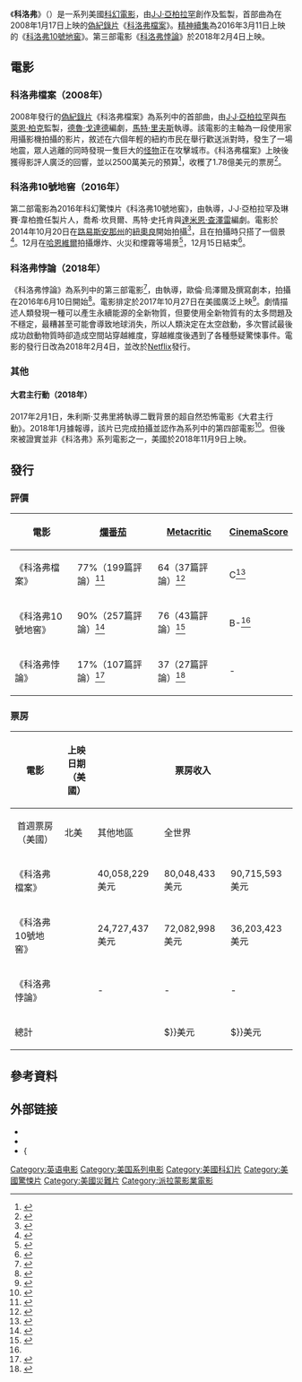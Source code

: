 {{noteTA
|G1=Show
|G2=Movie
|T=zh-tw:科洛弗系列電影;zh-cn:科洛弗系列电影;zh-hk:末世系列電影;
|1=zh-tw:科洛弗檔案;zh-cn:苜蓿地;zh-hk:末世凶煞;
|2=zh-tw:科洛弗10號地窖;zh-cn:科洛弗道10号;zh-hk:末世街10號;
|3=zh-tw:科洛弗悖論;zh-cn:科洛弗悖论;zh-hk:末世悖論;
|4=zh-tw:大君主行動;zh-cn:霸王行动;zh-hk:大君主之役;
}}
{{Infobox film
| name           = 科洛弗系列電影
| image          = 
| director       = {{Plainlist|
* [[馬特·里夫斯|馬特·里夫斯]] （1）
* {{link-en|丹·崔克坦伯格|Dan Trachtenberg}} （2）
* {{link-en|朱利斯·歐納|Julius Onah}} （3）
* 朱利斯·艾弗里 （4）
}}
| producer       = {{Plainlist|
* [[J·J·亞柏拉罕|J·J·亞柏拉罕]]
* [[布萊恩·柏克|布萊恩·柏克]] （1）
* 琳賽·韋柏 （2–4）
}}
| writer     = {{Plainlist|
* [[德魯·戈達德|德魯·戈達德]] （1）
* 喬希·坎貝爾 （2）
* 馬特·史托肯 （2）
* [[達米恩·查澤雷|達米恩·查澤雷]] （2）
* 歐倫·烏澤爾 （3）
* {{link-en|道格·姜格|Doug Jung}} （3）
* {{link-en|馬克·L·史密斯|Mark L. Smith}} （4）
}}
| studio         = {{Plainlist|
* [[壞機器人製片公司|壞機器人製片公司]]
}}
| distributor    = {{Plainlist|
* [[派拉蒙影業|派拉蒙影業]]
* [[Netflix|Netflix]] （3）
}}
| released       = 2008年至今
| runtime        = 85分鐘<br>{{small|（《[[科洛弗檔案|科洛弗檔案]]》）}}<ref>{{cite web |url=http://www.paramount.com/paramount.php |archiveurl=https://web.archive.org/web/20080213150133/http://www.paramount.com/paramount.php |archivedate= 2008-02-13|title= ''Cloverfield'' official running time |publisher= [[Paramount_Pictures|Paramount Pictures]] |accessdate= 2008-03-18}}</ref><ref>{{cite web |title= ''CLOVERFIELD'' (15) |url= http://www.bbfc.co.uk/releases/cloverfield-2008-0 |work= [[British_Board_of_Film_Classification|British Board of Film Classification]] |date= 2008-01-04 |accessdate= 2013-06-29 |archive-date= 2014-11-13 |archive-url= https://web.archive.org/web/20141113101126/http://www.bbfc.co.uk/releases/cloverfield-2008-0 |dead-url= no }}</ref><br />103分鐘<br>{{small|（《[[科洛弗10號地窖|科洛弗10號地窖]]》）}}<!--Theatrical runtime: 103:28--><ref>{{cite web | url=http://www.bbfc.co.uk/releases/10-cloverfield-lane-film | title=''10 Cloverfield Lane'' (12A) | work=[[British_Board_of_Film_Classification|British Board of Film Classification]] | date=2016-03-09 | accessdate=2016-03-09 | archive-date=2016-03-10 | archive-url=https://web.archive.org/web/20160310141838/http://www.bbfc.co.uk/releases/10-cloverfield-lane-film | dead-url=no }}</ref><br />102分鐘<br>{{small|（《[[科洛弗悖論|科洛弗悖論]]》）}}
| country        = {{美國}}
| language       = 英語
| budget         = 總計（3部電影）<br />8,500萬美元
| gross          = 總計（2部電影）<br />$279,050,447美元			
}}

《'''科洛弗'''》（{{lang-en|''Cloverfield''}}）是一系列美國[[科幻電影|科幻電影]]，由[[J·J·亞柏拉罕|J·J·亞柏拉罕]]創作及監製，首部曲為在2008年1月17日上映的[[偽紀錄片|偽紀錄片]]《[[科洛弗檔案|科洛弗檔案]]》。[[精神續集|精神續集]]為2016年3月11日上映的《[[科洛弗10號地窖|科洛弗10號地窖]]》。第三部電影《[[科洛弗悖論|科洛弗悖論]]》於2018年2月4日上映。

== 電影 ==

=== 科洛弗檔案（2008年） ===

{{main|科洛弗檔案}}
2008年發行的[[偽紀錄片|偽紀錄片]]《科洛弗檔案》為系列中的首部曲，由[[J·J·亞柏拉罕|J·J·亞柏拉罕]]與[[布萊恩·柏克|布萊恩·柏克]]監製，[[德魯·戈達德|德魯·戈達德]]編劇，[[馬特·里夫斯|馬特·里夫斯]]執導。該電影的主軸為一段使用家用攝影機拍攝的影片，敘述在六個年輕的紐約市民在舉行歡送派對時，發生了一場地震，眾人逃離的同時發現一隻巨大的[[克蘇魯|怪物]]正在攻擊城市。《科洛弗檔案》上映後獲得影評人廣泛的回響，並以2500萬美元的預算<ref>{{cite web |url= http://www.imdb.com/title/tt1060277/business |title= Box office/business for ''Cloverfield'' |publisher= [[Internet_Movie_Database|IMDb]] |accessdate= 2008-02-13 |archive-date= 2013-07-13 |archive-url= https://www.webcitation.org/6I577i0W6?url=http://www.imdb.com/title/tt1060277/business |dead-url= no }}</ref>，收穫了1.78億美元的票房<ref name="gross">{{cite web |url=http://www.boxofficemojo.com/movies/?id=cloverfield.htm |title=Weekend Box Office |publisher=[[Box_Office_Mojo|Box Office Mojo]] |accessdate=2008-02-26 |archive-date=2012-03-02 |archive-url=https://www.webcitation.org/65sCz47Pn?url=http://www.boxofficemojo.com/movies/?id=cloverfield.htm |dead-url=no }}</ref>。

=== 科洛弗10號地窖（2016年） ===
{{main|科洛弗10號地窖}}

第二部電影為2016年科幻驚悚片《科洛弗10號地窖》，由{{link-en|丹·崔克坦伯格|Dan Trachtenberg}}執導，J·J·亞柏拉罕及琳賽·韋柏擔任製片人，喬希·坎貝爾、馬特·史托肯與[[達米恩·查澤雷|達米恩·查澤雷]]編劇。電影於2014年10月20日在[[路易斯安那州|路易斯安那州]]的[[紐奧良|紐奧良]]開始拍攝<ref name="projectcasting">{{cite news |title=Bad Robot’s 'Valencia' Starring John Goodman Now Filming and Hiring Crew in New Orleans |url=http://www.projectcasting.com/news/bad-robots-valencia-starring-john-goodman-now-filming-and-hiring-crew-in-new-orleans/ |accessdate=2015-11-25 |publisher=projectcasting.com |date=2014-09-26 |archive-date=2020-11-06 |archive-url=https://web.archive.org/web/20201106134324/https://www.projectcasting.com/news/bad-robots-valencia-starring-john-goodman-now-filming-and-hiring-crew-in-new-orleans/ |dead-url=no }}</ref>，且在拍攝時只搭了一個景<ref name="empire2">{{cite web|url=http://www.empireonline.com/movies/features/10-cloverfield-lane-director-dan-trachtenberg-bad-robot-fan-theories/|title=10 Cloverfield Lane director Dan Trachtenberg on Bad Robot and fan theories|author=Emma Thrower|work=Empire|accessdate=2016-03-02|archive-date=2020-11-08|archive-url=https://web.archive.org/web/20201108163908/https://www.empireonline.com/movies/features/10-cloverfield-lane-director-dan-trachtenberg-bad-robot-fan-theories/|dead-url=no}}</ref>。12月在[[哈恩維爾_(路易斯安那州)|哈恩維爾]]拍攝爆炸、火災和煙霧等場景<ref>{{cite web|url=http://www.heraldguide.com/details.php?id=15037|title='Explosive' thriller set to rock Hahnville|first=Jonathan|last=Menard|work=St. Charles Herald-Guide|date=2014-12-01|accessdate=2016-01-18|archive-date=2017-09-13|archive-url=https://web.archive.org/web/20170913044944/http://www.heraldguide.com/details.php?id=15037|dead-url=yes}}</ref>，12月15日結束<ref>{{cite news|title=On The Set, - Box Office ... Abrams Wraps The Cellar, Tom Hiddleston Finishes I Saw the Light & More|url=http://www.ssninsider.com/on-the-set-for-121514-jj-abrams-wraps-the-cellar-tom-hiddleston-finishes-i-saw-the-light-more/|accessdate=2014-12-16|publisher=ssninsider.com|date=2014-12-15|deadurl=yes|archiveurl=https://web.archive.org/web/20150924105339/http://www.ssninsider.com/on-the-set-for-121514-jj-abrams-wraps-the-cellar-tom-hiddleston-finishes-i-saw-the-light-more/|archivedate=2015-09-24}}</ref>。

=== 科洛弗悖論（2018年） ===
{{main|科洛弗悖論}}

《科洛弗悖論》為系列中的第三部電影<ref>{{cite web|url=http://www.thewrap.com/jj-abrams-god-particle-next-film-cloverfield-series-exclusive/|title=JJ Abrams' 'God Particle' Is Next Film in Cloverfield Series (Exclusive)|date=2016-10-26|publisher=|access-date=2016-12-08|archive-date=2020-11-08|archive-url=https://web.archive.org/web/20201108115556/https://www.thewrap.com/jj-abrams-god-particle-next-film-cloverfield-series-exclusive/|dead-url=no}}</ref>，由{{link-en|朱利斯·歐納|Julius Onah}}執導，歐倫·烏澤爾及{{link-en|道格·姜格|Doug Jung}}撰寫劇本，拍攝在2016年6月10日開始<ref name="Variety">{{cite web|url=http://variety.com/2016/film/news/j-j-abrams-god-particle-john-ortiz-aksel-hennie-1201784396/|title=John Ortiz, Aksel Hennie Join J.J. Abrams Sci-Fi Thriller ‘God Particle’|first=Dave|last=McNary|date=2016-05-27|publisher=|accessdate=2016-07-12|archive-date=2020-12-01|archive-url=https://web.archive.org/web/20201201102408/https://variety.com/2016/film/news/j-j-abrams-god-particle-john-ortiz-aksel-hennie-1201784396/|dead-url=no}}</ref>。電影排定於2017年10月27日在美國廣泛上映<ref>{{Cite web |url=http://www.imdb.com/title/tt2548396/ |title=存档副本 |access-date=2017-03-26 |archive-date=2021-04-28 |archive-url=https://web.archive.org/web/20210428053658/https://www.imdb.com/title/tt2548396/ |dead-url=no }}</ref>。劇情描述人類發現一種可以產生永續能源的全新物質，但要使用全新物質有的太多問題及不穩定，最糟甚至可能會導致地球消失，所以人類決定在太空啟動，多次嘗試最後成功啟動物質時卻造成空間站穿越維度，穿越維度後遇到了各種懸疑驚悚事件。電影的發行日改為2018年2月4日，並改於[[Netflix|Netflix]]發行。

=== 其他 ===
==== 大君主行動（2018年） ====
{{main|大君主行動 (電影)}}

2017年2月1日，朱利斯·艾弗里將執導二戰背景的超自然恐怖電影《大君主行動》。2018年1月據報導，該片已完成拍攝並認作為系列中的第四部電影<ref>{{Cite news|url=http://www.slashfilm.com/cloverfield-4/|title=Cloverfield 4 is a WWII Thriller Called Overlord, and It's Already Done Filming|date=2018-01-29|work=Slashfilm|access-date=2018-01-29|language=en-US|archive-date=2019-05-23|archive-url=https://web.archive.org/web/20190523195319/https://www.slashfilm.com/cloverfield-4/|dead-url=no}}</ref>。但後來被證實並非《科洛弗》系列電影之一，美國於2018年11月9日上映。

== 發行 ==

=== 評價 ===
{| class="wikitable sortable" width=99% border="1" style="text-align: center;"
|-
! Rowspan="2"|電影
! Colspan="1"|[[爛番茄|爛番茄]]
! Rowspan="1"|[[Metacritic|Metacritic]]
! Rowspan="1"|[[CinemaScore|CinemaScore]]
|-
| style="text-align:left;" | 《科洛弗檔案》
| 77%（199篇評論）<ref>{{cite web|url=http://www.rottentomatoes.com/m/cloverfield/|title=Cloverfield (2008)|publisher={{link-en|Flixster|Flixster}}|work=[[Rotten_Tomatoes|Rotten Tomatoes]]|accessdate=2016-03-13|archive-date=2021-05-06|archive-url=https://web.archive.org/web/20210506101212/https://www.rottentomatoes.com/m/cloverfield|dead-url=no}}</ref>
| 64（37篇評論）<ref>{{cite web|url=http://www.metacritic.com/movie/cloverfield|title=Cloverfield reviews|publisher=[[CBS|CBS]]|work=[[Metacritic|Metacritic]]|accessdate=2016-03-13|archive-date=2021-01-30|archive-url=https://web.archive.org/web/20210130194330/https://www.metacritic.com/movie/cloverfield|dead-url=no}}</ref>
| C<ref name="#1">{{cite web | url=http://www.cinemascore.com/ | title=CinemaScore | work=cinemascore.com | accessdate=2015-04-19 | archive-date=2015-01-19 | archive-url=https://web.archive.org/web/20150119025202/http://www.cinemascore.com/ | dead-url=no }}</ref>
|-
| style="text-align:left;" | 《科洛弗10號地窖》
| 90%（257篇評論）<ref name="rotmanofsteel">{{cite web|url=http://www.rottentomatoes.com/m/10_cloverfield_lane/|title=10 Cloverfield Lane (2016)|publisher={{link-en|Flixster|Flixster}}|work=[[Rotten_Tomatoes|Rotten Tomatoes]]|accessdate=2016-03-13|archive-date=2016-03-30|archive-url=https://web.archive.org/web/20160330213456/http://www.rottentomatoes.com/m/10_cloverfield_lane/|dead-url=no}}</ref>
| 76（43篇評論）<ref>{{cite web|url=http://www.metacritic.com/movie/10-cloverfield-lane|title=10 Cloverfield Lane (2016)|publisher=[[CBS|CBS]]|work=[[Metacritic|Metacritic]]|accessdate=2016-03-13|archive-date=2016-03-30|archive-url=https://web.archive.org/web/20160330054151/http://www.metacritic.com/movie/10-cloverfield-lane|dead-url=no}}</ref>
| B-<ref name="#1"/>
|-
| style="text-align:left;" | 《科洛弗悖論》
| 17%（107篇評論）<ref>{{cite web |title=''The Cloverfield Paradox'' (2018) |url=https://www.rottentomatoes.com/m/the_cloverfield_paradox |work=[[Rotten_Tomatoes|Rotten Tomatoes]] |4= |publisher=Fandango |accessdate=2018-02-07 |archive-date=2021-04-16 |archive-url=https://web.archive.org/web/20210416054917/https://www.rottentomatoes.com/m/the_cloverfield_paradox |dead-url=no }}</ref>
| 37（27篇評論）<ref>{{cite web |title=''The Cloverfield Paradox'' Reviews |work=[[Metacritic|Metacritic]] |3= |publisher=[[CBS_Interactive|CBS Interactive]] |url=http://www.metacritic.com/movie/the-cloverfield-paradox |accessdate=2018-02-06 |archive-date=2020-12-29 |archive-url=https://web.archive.org/web/20201229043136/https://www.metacritic.com/movie/the-cloverfield-paradox |dead-url=no }}</ref>
| -
|}

=== 票房 ===
{|class="wikitable" width=99% border="1" style="text-align: center;"
!rowspan="2" | 電影
!rowspan="2" | 上映日期<br>（美國）
!colspan="4" | 票房收入
!rowspan="2" | 製作預算
!rowspan="2" | 參考資料
|-
!style="text-align:center"|首週票房<br>（美國）
!北美
!其他地區
!全世界
|-
|《科洛弗檔案》
|{{start date|2008|01|18}}
|40,058,229美元
|80,048,433美元	 
|90,715,593美元
|170,764,026美元	
|2,500萬美元
| <ref>{{cite web|title=Cloverfield (2008)|url=http://www.boxofficemojo.com/movies/?id=cloverfield.htm|publisher=Box Office Mojo|accessdate=2016-03-13|archive-date=2012-03-02|archive-url=https://www.webcitation.org/65sCz47Pn?url=http://www.boxofficemojo.com/movies/?id=cloverfield.htm|dead-url=no}}</ref>
|-
|《科洛弗10號地窖》
|{{start date|2016|03|11}}
|24,727,437美元
|72,082,998美元 
|36,203,423美元
|108,286,421美元
|1,500萬美元
| <ref>{{cite web|title=10 Cloverfield Lane (2016)|url=http://www.boxofficemojo.com/movies/?id=badrobot2016.htm|publisher=Box Office Mojo|accessdate=2016-04-03|archive-date=2016-03-30|archive-url=https://web.archive.org/web/20160330181826/http://www.boxofficemojo.com/movies/?id=badrobot2016.htm|dead-url=no}}</ref>
|-
|《科洛弗悖論》
|{{start date|2018|02|04}}
| -
| -
| -
| -
|4500萬美元
| <ref name="sb">{{cite web | url = https://deadline.com/2018/02/cloverfield-sequel-god-particle-super-bowl-trailer-netflix-streaming-release-1202276386/ | title = Netflix’s Ultimate Super Bowl Surprise: ‘The Cloverfield Paradox’ – Watch Trailer | first = Anthony | last = D'Alessandro | date = 2018-02-04 | accessdate = 2018-02-04 | work = [[Deadline_Hollywood|Deadline Hollywood]] | archive-date = 2018-02-05 | archive-url = https://web.archive.org/web/20180205003638/http://deadline.com/2018/02/cloverfield-sequel-god-particle-super-bowl-trailer-netflix-streaming-release-1202276386/ | dead-url = no }}</ref>
|-
!colspan=3 | 總計
! ${{formatnum:{{#expr:80048433+72082998}}}}美元
! ${{formatnum:{{#expr:90715593+36203423}}}}美元
! ${{formatnum:{{#expr:170764026+108286421}}}}美元
! 8,500萬美元
! <ref>{{cite web|title=Cloverfield series|url=http://www.boxofficemojo.com/franchises/chart/?id=cloverfield.htm|publisher=[[Box_Office_Mojo|Box Office Mojo]]|accessdate=2018-02-04|archive-date=2019-07-09|archive-url=https://web.archive.org/web/20190709141427/https://www.boxofficemojo.com/franchises/chart/?id=cloverfield.htm|dead-url=no}}</ref>
|}

== 參考資料 ==
{{Reflist|30em}}

== 外部链接 ==
*{{Watch Netflix|70082268|苜蓿地}}
*{{Watch Netflix|80082850|科洛弗道10号}}
*{{{Watch Netflix|80134431|科洛弗悖论}}

{{科洛弗}}
{{J·J·艾布拉姆斯}}
{{DEFAULTSORT:Cloverfield}}
[[Category:英语电影|Category:英语电影]]
[[Category:美国系列电影|Category:美国系列电影]]
[[Category:美國科幻片|Category:美國科幻片]]
[[Category:美國驚悚片|Category:美國驚悚片]]
[[Category:美國災難片|Category:美國災難片]]
[[Category:派拉蒙影業電影|Category:派拉蒙影業電影]]